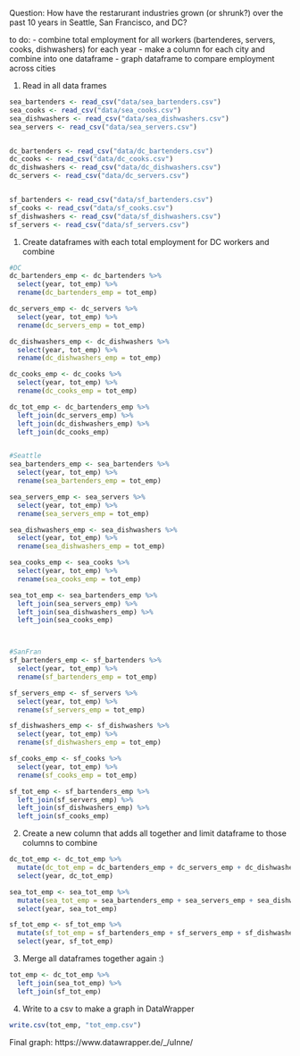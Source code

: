 


Question: How have the restarurant industries grown (or shrunk?) over the past 10 years in Seattle, San Francisco, and DC?

to do:
- combine total employment for all workers (bartenderes, servers, cooks, dishwashers) for each year
- make a column for each city and combine into one dataframe
- graph dataframe to compare employment across cities

1. Read in all data frames
```r
sea_bartenders <- read_csv("data/sea_bartenders.csv")
sea_cooks <- read_csv("data/sea_cooks.csv")
sea_dishwashers <- read_csv("data/sea_dishwashers.csv")
sea_servers <- read_csv("data/sea_servers.csv")


dc_bartenders <- read_csv("data/dc_bartenders.csv")
dc_cooks <- read_csv("data/dc_cooks.csv")
dc_dishwashers <- read_csv("data/dc_dishwashers.csv")
dc_servers <- read_csv("data/dc_servers.csv")


sf_bartenders <- read_csv("data/sf_bartenders.csv")
sf_cooks <- read_csv("data/sf_cooks.csv")
sf_dishwashers <- read_csv("data/sf_dishwashers.csv")
sf_servers <- read_csv("data/sf_servers.csv")

```





1. Create dataframes with each total employment for DC workers and combine
```r

#DC 
dc_bartenders_emp <- dc_bartenders %>%
  select(year, tot_emp) %>%
  rename(dc_bartenders_emp = tot_emp)

dc_servers_emp <- dc_servers %>%
  select(year, tot_emp) %>%
  rename(dc_servers_emp = tot_emp)

dc_dishwashers_emp <- dc_dishwashers %>%
  select(year, tot_emp) %>%
  rename(dc_dishwashers_emp = tot_emp)

dc_cooks_emp <- dc_cooks %>%
  select(year, tot_emp) %>%
  rename(dc_cooks_emp = tot_emp)

dc_tot_emp <- dc_bartenders_emp %>%
  left_join(dc_servers_emp) %>%
  left_join(dc_dishwashers_emp) %>%
  left_join(dc_cooks_emp)


#Seattle 
sea_bartenders_emp <- sea_bartenders %>%
  select(year, tot_emp) %>%
  rename(sea_bartenders_emp = tot_emp)

sea_servers_emp <- sea_servers %>%
  select(year, tot_emp) %>%
  rename(sea_servers_emp = tot_emp)

sea_dishwashers_emp <- sea_dishwashers %>%
  select(year, tot_emp) %>%
  rename(sea_dishwashers_emp = tot_emp)

sea_cooks_emp <- sea_cooks %>%
  select(year, tot_emp) %>%
  rename(sea_cooks_emp = tot_emp)

sea_tot_emp <- sea_bartenders_emp %>%
  left_join(sea_servers_emp) %>%
  left_join(sea_dishwashers_emp) %>%
  left_join(sea_cooks_emp)



#SanFran
sf_bartenders_emp <- sf_bartenders %>%
  select(year, tot_emp) %>%
  rename(sf_bartenders_emp = tot_emp)

sf_servers_emp <- sf_servers %>%
  select(year, tot_emp) %>%
  rename(sf_servers_emp = tot_emp)

sf_dishwashers_emp <- sf_dishwashers %>%
  select(year, tot_emp) %>%
  rename(sf_dishwashers_emp = tot_emp)

sf_cooks_emp <- sf_cooks %>%
  select(year, tot_emp) %>%
  rename(sf_cooks_emp = tot_emp)

sf_tot_emp <- sf_bartenders_emp %>%
  left_join(sf_servers_emp) %>%
  left_join(sf_dishwashers_emp) %>%
  left_join(sf_cooks_emp)
```


2. Create a new column that adds all together and limit dataframe to those columns to combine
```r
dc_tot_emp <- dc_tot_emp %>%
  mutate(dc_tot_emp = dc_bartenders_emp + dc_servers_emp + dc_dishwashers_emp + dc_cooks_emp ) %>%
  select(year, dc_tot_emp)

sea_tot_emp <- sea_tot_emp %>%
  mutate(sea_tot_emp = sea_bartenders_emp + sea_servers_emp + sea_dishwashers_emp + sea_cooks_emp ) %>%
  select(year, sea_tot_emp)

sf_tot_emp <- sf_tot_emp %>%
  mutate(sf_tot_emp = sf_bartenders_emp + sf_servers_emp + sf_dishwashers_emp + sf_cooks_emp ) %>%
  select(year, sf_tot_emp)
```


3. Merge all dataframes together again :)
```r
tot_emp <- dc_tot_emp %>%
  left_join(sea_tot_emp) %>%
  left_join(sf_tot_emp)
```


4. Write to a csv to make a graph in DataWrapper
```r
write.csv(tot_emp, "tot_emp.csv")
```


Final graph: https://www.datawrapper.de/_/uInne/ 

